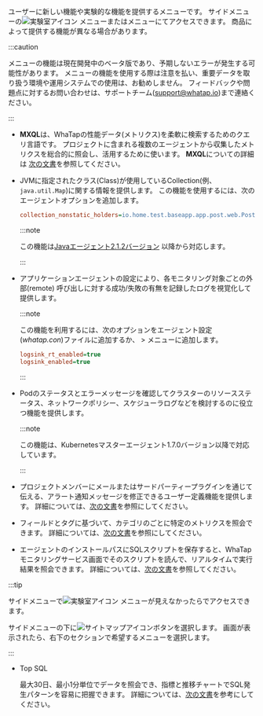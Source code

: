 ユーザーに新しい機能や実験的な機能を提供するメニューです。 サイドメニューの![実験室アイコン](/img/ic-laboratory.svg) <Cmdname sid="side_lab" className="uitext" />メニューまたは<Cmdname sid="sitemap" className="uitext" />メニューにてアクセスできます。 商品によって提供する機能が異なる場合があります。

:::caution

<Cmdname sid="side_lab" className="uitext" />メニューの機能は現在開発中のベータ版であり、予期しないエラーが発生する可能性があります。 <Cmdname sid="side_lab" className="uitext" />メニューの機能を使用する際は注意を払い、重要データを取り扱う環境や運用システムでの使用は、お勧めしません。 フィードバックや問題点に対するお問い合わせは、サポートチーム([support@whatap.io](mailto:support@whatap.io))まで連絡ください。

:::

<Xclude product="npm">

- <Cmdname sid="side_tagFlex" className="uitext" />

  **MXQL**は、WhaTapの性能データ(メトリクス)を柔軟に検索するためのクエリ言語です。 プロジェクトに含まれる複数のエージェントから収集したメトリクスを総合的に照会し、活用するために使います。 **MXQL**についての詳細は [次の文書](../mxql/mxql-overview)を参照してください。

</Xclude>

<InDoc product="java">

- <Cmdname sid="side_collectionMap" className="uitext" />

  JVMに指定されたクラス(Class)が使用しているCollection(例、`java.util.Map`)に関する情報を提供します。 この機能を使用するには、次のエージェントオプションを追加します。

  ```ini title="whatap.conf"
  collection_nonstatic_holders=io.home.test.baseapp.app.post.web.PostResource
  ```

  :::note

  この機能は[Javaエージェント2.1.2バージョン](../release-notes/java/java-2_1_2#collectionmonitor) 以降から対応します。

  :::

</InDoc>

<InDoc product="java">

- <Cmdname sid="side_remoteAccessStatus" className="uitext" />

  アプリケーションエージェントの設定により、各モニタリング対象ごとの外部(remote) 呼び出しに対する成功/失敗の有無を記録したログを視覚化して提供します。

  :::note

  この機能を利用するには、次のオプションをエージェント設定(*whatap.con*)ファイルに追加するか、<Cmdname sid="side_management" className="uitext" /> &gt; <Cmdname sid="side_agentSetting" className="uitext" />メニューに追加します。

  ```ini title="whatap.conf"
  logsink_rt_enabled=true
  logsink_enabled=true
  ```

  :::

</InDoc>

<InDoc product="kubernetes">

- <Cmdname sid="side_pendingPod" className="uitext" />

  Podのステータスとエラーメッセージを確認してクラスターのリソースステータス、ネットワークポリシー、スケジューラログなどを検討するのに役立つ機能を提供します。

  :::note

  この機能は、Kubernetesマスターエージェント1.7.0バージョン以降で対応しています。

  :::

</InDoc>

<InDoc product="java,php,python,golang,dotnet,nodejs,server,kubernetes">

- <Cmdname sid="side_alertTemplate" className="uitext" />

  プロジェクトメンバーにメールまたはサードパーティープラグインを通じて伝える、アラート通知メッセージを修正できるユーザー定義機能を提供します。 詳細については、[次の文書](set-notification-message)を参照にしてください。

</InDoc>

<InDoc product="browser,npm">

- <Cmdname sid="side_metricsSearch" className="uitext" />

  フィールドとタグに基づいて、カテゴリのごとに特定のメトリクスを照会できます。 詳細については、[次の文書](metrics-search)を参照にしてください。

</InDoc>

<InDoc product="postgresql,oracle,oracle-v1,oracle-pro,mysql,mssql,mssql-v1,cubrid,cubrid-v1,tibero,altibase,altibase-v1,db2">

- <Cmdname sid="side_dbScriptManager" className="uitext" />

  エージェントのインストールパスにSQLスクリプトを保存すると、WhaTapモニタリングサービス画面でそのスクリプトを読んで、リアルタイムで実行結果を照会できます。 詳細については、[次の文書](../reference/script-manager)を参照してください。

</InDoc>

:::tip

サイドメニューで![実験室アイコン](/img/ic-laboratory.svg) <Cmdname sid="side_lab" className="uitext" />メニューが見えなかったら<Cmdname sid="sitemap" className="uitext" />でアクセスできます。

サイドメニューの下に![サイトマップアイコン](/img/ic-sitemap.svg)ボタンを選択します。 <Cmdname sid="sitemap" className="uitext" />画面が表示されたら、右下の<Cmdname sid="side_lab" className="uitext" />セクションで希望するメニューを選択します。

:::

<InDoc product="oracle,oracle-pro,mysql">

- <UI>Top SQL</UI>

  最大30日、最小1分単位でデータを照会でき、指標と推移チャートでSQL発生パターンを容易に把握できます。 詳細については、[次の文書](top-sql)を参考にしてください。

</InDoc>
